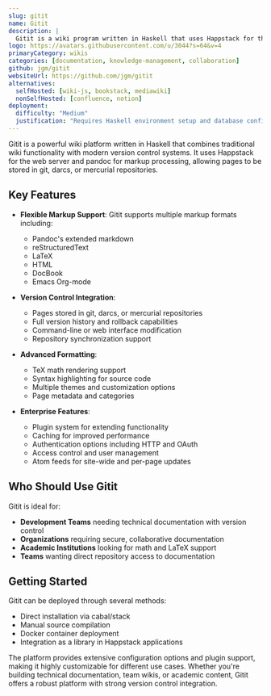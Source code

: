 ```yaml
---
slug: gitit
name: Gitit
description: |
  Gitit is a wiki program written in Haskell that uses Happstack for the web server and pandoc for markup processing, with pages stored in git, darcs, or mercurial repositories.
logo: https://avatars.githubusercontent.com/u/3044?s=64&v=4
primaryCategory: wikis
categories: [documentation, knowledge-management, collaboration]
github: jgm/gitit
websiteUrl: https://github.com/jgm/gitit
alternatives:
  selfHosted: [wiki-js, bookstack, mediawiki]
  nonSelfHosted: [confluence, notion]
deployment:
  difficulty: "Medium"
  justification: "Requires Haskell environment setup and database configuration. Docker deployment available but configuration needed for advanced features."
---
```


Gitit is a powerful wiki platform written in Haskell that combines traditional
wiki functionality with modern version control systems. It uses Happstack for
the web server and pandoc for markup processing, allowing pages to be stored in
git, darcs, or mercurial repositories.

## Key Features

- **Flexible Markup Support**: Gitit supports multiple markup formats including:

  - Pandoc's extended markdown
  - reStructuredText
  - LaTeX
  - HTML
  - DocBook
  - Emacs Org-mode

- **Version Control Integration**:

  - Pages stored in git, darcs, or mercurial repositories
  - Full version history and rollback capabilities
  - Command-line or web interface modification
  - Repository synchronization support

- **Advanced Formatting**:

  - TeX math rendering support
  - Syntax highlighting for source code
  - Multiple themes and customization options
  - Page metadata and categories

- **Enterprise Features**:
  - Plugin system for extending functionality
  - Caching for improved performance
  - Authentication options including HTTP and OAuth
  - Access control and user management
  - Atom feeds for site-wide and per-page updates

## Who Should Use Gitit

Gitit is ideal for:

- **Development Teams** needing technical documentation with version control
- **Organizations** requiring secure, collaborative documentation
- **Academic Institutions** looking for math and LaTeX support
- **Teams** wanting direct repository access to documentation

## Getting Started

Gitit can be deployed through several methods:

- Direct installation via cabal/stack
- Manual source compilation
- Docker container deployment
- Integration as a library in Happstack applications

The platform provides extensive configuration options and plugin support,
making it highly customizable for different use cases. Whether you're
building technical documentation, team wikis, or academic content, Gitit
offers a robust platform with strong version control integration.
